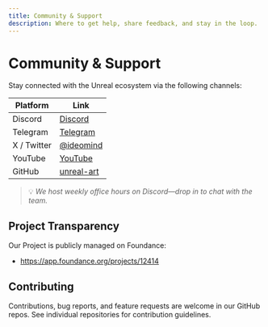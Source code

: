 ```yaml
---
title: Community & Support
description: Where to get help, share feedback, and stay in the loop.
---
```



# Community & Support

Stay connected with the Unreal ecosystem via the following channels:

| Platform | Link |
| --- | --- |
| Discord | <a href={DISCORD_URL}>Discord</a> |
| Telegram | <a href={TELEGRAM_URL}>Telegram</a> |
| X / Twitter | <a href={TWITTER_URL}>@ideomind</a> |
| YouTube | <a href={YOUTUBE_URL}>YouTube</a> |
| GitHub | <a href={GITHUB_URL}>unreal-art</a> |

> 💡 _We host weekly office hours on Discord—drop in to chat with the team._

## Project Transparency

Our Project is publicly managed on Foundance:

- https://app.foundance.org/projects/12414

## Contributing

Contributions, bug reports, and feature requests are welcome in our GitHub repos. See individual repositories for contribution guidelines.
